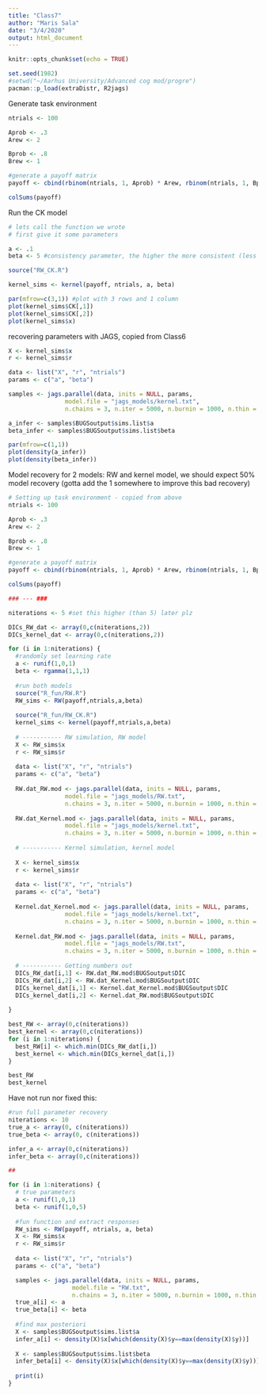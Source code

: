---
title: "Class7"
author: "Maris Sala"
date: "3/4/2020"
output: html_document
---

```{r setup, include=FALSE}
knitr::opts_chunk$set(echo = TRUE)
```

```{r}
set.seed(1982)
#setwd("~/Aarhus University/Advanced cog mod/progre")
pacman::p_load(extraDistr, R2jags)
```

Generate task environment
```{r}
ntrials <- 100

Aprob <- .3
Arew <- 2

Bprob <- .8
Brew <- 1

#generate a payoff matrix
payoff <- cbind(rbinom(ntrials, 1, Aprob) * Arew, rbinom(ntrials, 1, Bprob) * Brew) #why rbinom?

colSums(payoff)
```

Run the CK model
```{r}
# lets call the function we wrote
# first give it some parameters

a <- .1
beta <- 5 #consistency parameter, the higher the more consistent (less explorative) the agent is

source("RW_CK.R")

kernel_sims <- kernel(payoff, ntrials, a, beta)

par(mfrow=c(3,1)) #plot with 3 rows and 1 column
plot(kernel_sims$CK[,1])
plot(kernel_sims$CK[,2])
plot(kernel_sims$x)

```

recovering parameters with JAGS, copied from Class6
```{r}
X <- kernel_sims$x
r <- kernel_sims$r

data <- list("X", "r", "ntrials")
params <- c("a", "beta")

samples <- jags.parallel(data, inits = NULL, params,
                model.file = "jags_models/kernel.txt",
                n.chains = 3, n.iter = 5000, n.burnin = 1000, n.thin = 1)

a_infer <- samples$BUGSoutput$sims.list$a
beta_infer <- samples$BUGSoutput$sims.list$beta

par(mfrow=c(1,1))
plot(density(a_infer))
plot(density(beta_infer))

```

Model recovery for 2 models: RW and kernel model, we should expect 50% model recovery (gotta add the 1 somewhere to improve this bad recovery)
```{r}
# Setting up task environment - copied from above
ntrials <- 100

Aprob <- .3
Arew <- 2

Bprob <- .8
Brew <- 1

#generate a payoff matrix
payoff <- cbind(rbinom(ntrials, 1, Aprob) * Arew, rbinom(ntrials, 1, Bprob) * Brew) #why rbinom?

colSums(payoff)

### --- ###

niterations <- 5 #set this higher (than 5) later plz

DICs_RW_dat <- array(0,c(niterations,2))
DICs_kernel_dat <- array(0,c(niterations,2))

for (i in 1:niterations) {
  #randomly set learning rate
  a <- runif(1,0,1)
  beta <- rgamma(1,1,1)
  
  #run both models
  source("R_fun/RW.R")
  RW_sims <- RW(payoff,ntrials,a,beta)
  
  source("R_fun/RW_CK.R")
  kernel_sims <- kernel(payoff,ntrials,a,beta)
  
  # ----------- RW simulation, RW model
  X <- RW_sims$x
  r <- RW_sims$r
  
  data <- list("X", "r", "ntrials")
  params <- c("a", "beta")
  
  RW.dat_RW.mod <- jags.parallel(data, inits = NULL, params,
                model.file = "jags_models/RW.txt",
                n.chains = 3, n.iter = 5000, n.burnin = 1000, n.thin = 1)
  
  RW.dat_Kernel.mod <- jags.parallel(data, inits = NULL, params,
                model.file = "jags_models/kernel.txt",
                n.chains = 3, n.iter = 5000, n.burnin = 1000, n.thin = 1)
  
  # ----------- Kernel simulation, kernel model
  
  X <- kernel_sims$x
  r <- kernel_sims$r
  
  data <- list("X", "r", "ntrials")
  params <- c("a", "beta")
  
  Kernel.dat_Kernel.mod <- jags.parallel(data, inits = NULL, params,
                model.file = "jags_models/kernel.txt",
                n.chains = 3, n.iter = 5000, n.burnin = 1000, n.thin = 1)
  
  Kernel.dat_RW.mod <- jags.parallel(data, inits = NULL, params,
                model.file = "jags_models/RW.txt",
                n.chains = 3, n.iter = 5000, n.burnin = 1000, n.thin = 1)
  
  # ----------- Getting numbers out
  DICs_RW_dat[i,1] <- RW.dat_RW.mod$BUGSoutput$DIC
  DICs_RW_dat[i,2] <- RW.dat_Kernel.mod$BUGSoutput$DIC
  DICs_kernel_dat[i,1] <- Kernel.dat_Kernel.mod$BUGSoutput$DIC
  DICs_kernel_dat[i,2] <- Kernel.dat_RW.mod$BUGSoutput$DIC
  
}

best_RW <- array(0,c(niterations))
best_kernel <- array(0,c(niterations))
for (i in 1:niterations) {
  best_RW[i] <- which.min(DICs_RW_dat[i,])
  best_kernel <- which.min(DICs_kernel_dat[i,])
}

best_RW
best_kernel

```


Have not run nor fixed this:
```{r}
#run full parameter recovery
niterations <- 10
true_a <- array(0, c(niterations))
true_beta <- array(0, c(niterations))

infer_a <- array(0,c(niterations))
infer_beta <- array(0,c(niterations))

##

for (i in 1:niterations) {
  # true parameters
  a <- runif(1,0,1)
  beta <- runif(1,0,5)
  
  #fun function and extract responses
  RW_sims <- RW(payoff, ntrials, a, beta)
  X <- RW_sims$x
  r <- RW_sims$r
  
  data <- list("X", "r", "ntrials")
  params <- c("a", "beta")

  samples <- jags.parallel(data, inits = NULL, params,
                  model.file = "RW.txt",
                  n.chains = 3, n.iter = 5000, n.burnin = 1000, n.thin = 1)
  true_a[i] <- a
  true_beta[i] <- beta
  
  #find max posteriori
  X <- samples$BUGSoutput$sims.list$a
  infer_a[i] <- density(X)$x[which(density(X)$y==max(density(X)$y))]
  
  X <- samples$BUGSoutput$sims.list$beta
  infer_beta[i] <- density(X)$x[which(density(X)$y==max(density(X)$y))]
  
  print(i)
}
```

